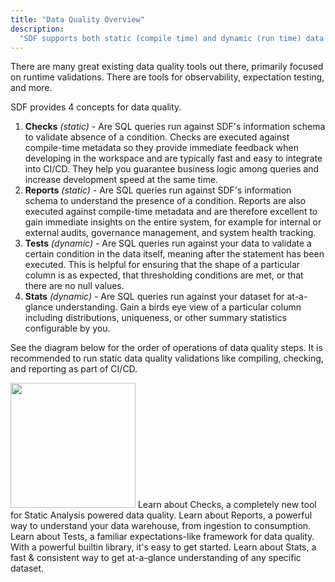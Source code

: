 ```yaml
---
title: "Data Quality Overview"
description:
  "SDF supports both static (compile time) and dynamic (run time) data quality tools out of the bex."
---
```


There are many great existing data quality tools out there, primarily focused on runtime validations. There are tools for observability, expectation testing, and more. 

SDF provides 4 concepts for data quality.
1. **Checks** *(static)* - Are SQL queries run against SDF's information schema to validate absence of a condition. Checks are executed against compile-time metadata so they provide immediate feedback when developing in the workspace and are typically fast and easy to integrate into CI/CD. They help you guarantee business logic among queries and increase development speed at the same time.
2. **Reports** *(static)* - Are SQL queries run against SDF's information schema to understand the presence of a condition. Reports are also executed against compile-time metadata and are therefore excellent to gain immediate insights on the entire system, for example for internal or external audits, governance management, and system health tracking.
3. **Tests** *(dynamic)* -  Are SQL queries run against your data to validate a certain condition in the data itself, meaning after the statement has been executed. This is helpful for ensuring that the shape of a particular column is as expected, that thresholding conditions are met, or that there are no null values.
4. **Stats** *(dynamic)* -  Are SQL queries run against your dataset for at-a-glance understanding. Gain a birds eye view of a particular column including distributions, uniqueness, or other summary statistics configurable by you.


See the diagram below for the order of operations of data quality steps. It is recommended to run static data quality validations like compiling, checking, and reporting as part of CI/CD.

<img height="200" src="https://cdn.sdf.com/docs/report.svg" />

<CardGroup cols={2}>
  <Card title="Checks" icon="square-1" href="/guide/data-quality/checks">
    Learn about Checks, a completely new tool for Static Analysis powered data quality.
  </Card>
  <Card title="Reports" icon="square-2" href="/guide/data-quality/reports">
    Learn about Reports, a powerful way to understand your data warehouse, from ingestion to consumption.
  </Card>
  <Card title="Tests" icon="square-3" href="/guide/data-quality/tests">
    Learn about Tests, a familiar expectations-like framework for data quality. With a powerful builtin library, it's easy to get started.
  </Card>
  <Card title="Stats" icon="square-4" href="/guide/data-quality/stats">
    Learn about Stats, a fast & consistent way to get at-a-glance understanding of any specific dataset.
  </Card>
</CardGroup>
